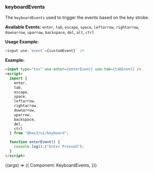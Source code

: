 
<Version />

<Meta title="Utils/2. Examples/KeyboardEvents/1. Pre-defined Events" />

### keyboardEvents

The `keyboardEvents` used to trigger the events based on the key stroke.

**Available Events:**
`enter`, `tab`, `escape`, `space`, `leftarrow`, `rightarrow`, `downarrow`, `uparrow`, `backspace`, `del`, `alt`, `ctrl`

**Usage Example:**

```js
<input use:`event`={customEvent}` />
```

**Example:**

```html
<input type="tex" use:enter={enterEvent} use:tab={tabEvent} />
<script>
  import {
    enter,
    tab,
    escape,
    space,
    leftarrow,
    rightarrow,
    downarrow,
    uparrow,
    backspace,
    del,
    ctrl
  } from "@kws3/ui/keyboard";

  function enterEvent() {
    console.log();("Enter Pressed");
  }
</script>
```

<Story name="1. Pre-defined Events" args={{}}>
  {(args) => ({
    Component: KeyboardEvents,
  })}
</Story>
